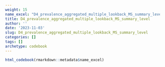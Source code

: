```yaml
---
weight: 15
name_excel: "D4_prevalence_aggregated_multiple_lookback_MS_summary_level.xlsx"
title: D4_prevalence_aggregated_multiple_lookback_MS_summary_level
author: ''
date: '2023-11-03'
slug: D4_prevalence_aggregated_multiple_lookback_MS_summary_level
categories: []
tags: []
archetype: codebook
---
```


```r
html_codebook(rmarkdown::metadata$name_excel)
```
